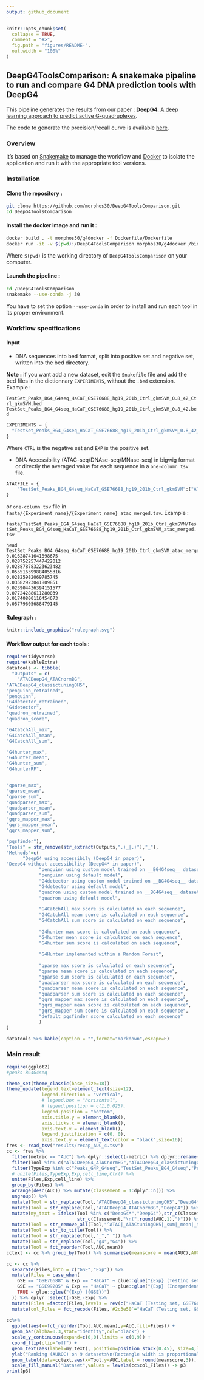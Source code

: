 ```yaml
---
output: github_document
---
```


<!-- README.md is generated from README.Rmd. Please edit that file -->

```r
knitr::opts_chunk$set(
  collapse = TRUE,
  comment = "#>",
  fig.path = "figures/README-",
  out.width = "100%"
)
```

## DeepG4ToolsComparison: A snakemake pipeline to run and compare G4 DNA prediction tools with DeepG4

This pipeline generates the results from our paper : [__DeepG4__: A deep learning approach to predict active G-quadruplexes](https://www.biorxiv.org/content/early/2020/07/23/2020.07.22.215699).

The code to generate the precision/recall curve is available [here](prediction_genome).

### Overview


It's based on [Snakemake](https://snakemake.readthedocs.io/en/stable/) to manage the workflow and [Docker](https://www.docker.com/) to isolate the application and run it with the appropriate tool versions.


### Installation

#### Clone the repository :

```bash
git clone https://github.com/morphos30/DeepG4ToolsComparison.git
cd DeepG4ToolsComparison
```
#### Install the docker image and run it :

```bash
docker build . -t morphos30/g4docker -f Dockerfile/Dockerfile
docker run -it -v $(pwd):/DeepG4ToolsComparison morphos30/g4docker /bin/bash
```

Where `$(pwd)` is the working directory of `DeepG4ToolsComparison` on your computer.


#### Launch the pipeline :

```bash
cd /DeepG4ToolsComparison
snakemake --use-conda -j 30
```

You have to set the option `--use-conda` in order to install and run each tool in its proper environment.

### Workflow specifications

#### Input

* DNA sequences into bed format, split into positive set and negative set, written into the bed directory.

__Note :__ if you want add a new dataset, edit the `Snakefile` file and add the bed files in the dictionnary `EXPERIMENTS`, without the `.bed` extension. Example :

`TestSet_Peaks_BG4_G4seq_HaCaT_GSE76688_hg19_201b_Ctrl_gkmSVM_0.8_42_Ctrl_gkmSVM.bed`
`TestSet_Peaks_BG4_G4seq_HaCaT_GSE76688_hg19_201b_Ctrl_gkmSVM_0.8_42.bed`

```python
EXPERIMENTS = {
  "TestSet_Peaks_BG4_G4seq_HaCaT_GSE76688_hg19_201b_Ctrl_gkmSVM_0.8_42_Ctrl_gkmSVM":{"CTRL":"TestSet_Peaks_BG4_G4seq_HaCaT_GSE76688_hg19_201b_Ctrl_gkmSVM_0.8_42_Ctrl_gkmSVM","EXP":"TestSet_Peaks_BG4_G4seq_HaCaT_GSE76688_hg19_201b_Ctrl_gkmSVM_0.8_42"}
}
```

Where `CTRL` is the negative set and `EXP` is the positive set.

* DNA Accessibility (ATAC-seq/DNAse-seq/MNase-seq) in bigwig format or directly the averaged value for each sequence in a `one-column tsv` file.

```python
ATACFILE = {
	"TestSet_Peaks_BG4_G4seq_HaCaT_GSE76688_hg19_201b_Ctrl_gkmSVM":["ATAC_entinostat_mean.bw"]
}
```

or `one-column tsv` file in `fasta/{Experiment_name}/{Experiment_name}_atac_merged.tsv`. Example :

`fasta/TestSet_Peaks_BG4_G4seq_HaCaT_GSE76688_hg19_201b_Ctrl_gkmSVM/TestSet_Peaks_BG4_G4seq_HaCaT_GSE76688_hg19_201b_Ctrl_gkmSVM_atac_merged.tsv`

```
head TestSet_Peaks_BG4_G4seq_HaCaT_GSE76688_hg19_201b_Ctrl_gkmSVM_atac_merged.tsv 
0.01628741641898675
0.028752257447422012
0.028878783223623482
0.055516399884055316
0.02825982069785745
0.03582923041809851
0.023904436394151577
0.07724288611280039
0.01740800116454673
0.05779605688479145
```

#### Rulegraph :

```r
knitr::include_graphics("rulegraph.svg")
```

#### Workflow output for each tools :

```r
require(tidyverse)
require(kableExtra)
datatools <- tibble(
  "Outputs" = c(
    "ATACDeepG4_ATACnormBG",
"ATACDeepG4_classictuningOH5",
"penguinn_retrained",
"penguinn",
"G4detector_retrained",
"G4detector",
"quadron_retrained",
"quadron_score",

"G4CatchAll_max",
"G4CatchAll_mean",
"G4CatchAll_sum",

"G4hunter_max",
"G4hunter_mean",
"G4hunter_sum",
"G4hunterRF",


"qparse_max",
"qparse_mean",
"qparse_sum",
"quadparser_max",
"quadparser_mean",
"quadparser_sum",
"gqrs_mapper_max",
"gqrs_mapper_mean",
"gqrs_mapper_sum",

"pqsfinder"),
"Tools" = str_remove(str_extract(Outputs,".+_|.+"),"_"),
"Methods"=c(
      "DeepG4 using accessibily (DeepG4 in paper)",
"DeepG4 without accessibility (DeepG4* in paper)",
            "penguinn using custom model trained on __BG4G4seq__ dataset",
            "penguinn using default model",
            "G4detector using custom model trained on __BG4G4seq__ dataset",
            "G4detector using default model",
            "quadron using custom model trained on __BG4G4seq__ dataset",
            "quadron using default model",
            
            "G4CatchAll max score is calculated on each sequence",
            "G4CatchAll mean score is calculated on each sequence",
            "G4CatchAll sum score is calculated on each sequence",
            
            "G4hunter max score is calculated on each sequence",
            "G4hunter mean score is calculated on each sequence",
            "G4hunter sum score is calculated on each sequence",
            
            "G4Hunter implemented within a Random Forest",
            
            "qparse max score is calculated on each sequence",
            "qparse mean score is calculated on each sequence",
            "qparse sum score is calculated on each sequence",
            "quadparser max score is calculated on each sequence",
            "quadparser mean score is calculated on each sequence",
            "quadparser sum score is calculated on each sequence",
            "gqrs_mapper max score is calculated on each sequence",
            "gqrs_mapper mean score is calculated on each sequence",
            "gqrs_mapper sum score is calculated on each sequence",
            "default pqsfinder score calculated on each sequence"
            )
)

```

```r
datatools %>% kable(caption = "",format="markdown",escape=F) 
```


### Main result

```r
require(ggplot2)
#peaks BG4G4seq

theme_set(theme_classic(base_size=18))
theme_update(legend.text=element_text(size=12),
             legend.direction = "vertical",
             # legend.box = "horizontal",
             # legend.position = c(1,0.025),
             legend.position = "bottom",
             axis.title.y = element_blank(),
             axis.ticks.x = element_blank(),
             axis.text.x = element_blank(),
             legend.justification = c(0, 0),
             axis.text.y = element_text(color = "black",size=16))
fres <- read_tsv("results/recap_AUC_4.tsv")
cc <- fres %>% 
  filter(metric == "AUC") %>% dplyr::select(-metric) %>% dplyr::rename(AUC="value") %>% 
  filter(Tool %in% c("ATACDeepG4_ATACnormBG","ATACDeepG4_classictuningOH5","G4detector_tsv","penguinn","quadron_score")) %>%
  filter(TypeExp %in% c("Peaks_G4P_G4seq","TestSet_Peaks_BG4_G4seq","Peaks_BG4_G4seq","Peaks_qG4","TestSet_Peaks_G4seqpm_BG4")) %>%
  # unite(Files,TypeExp,Exp,cell_line,Ctrl) %>%
  unite(Files,Exp,cell_line) %>%
  group_by(Files) %>%
  arrange(desc(AUC)) %>% mutate(Classement = 1:dplyr::n()) %>%
  ungroup() %>%
  mutate(Tool = str_replace(Tool,"ATACDeepG4_classictuningOH5","DeepG4*")) %>% 
  mutate(Tool = str_replace(Tool,"ATACDeepG4_ATACnormBG","DeepG4")) %>% 
  mutate(my_text = ifelse(Tool %in% c("DeepG4*","DeepG4"),str_c(Classement,"\n(",round(AUC,2),")"),
                          str_c(Classement,"\n(",round(AUC,1),")"))) %>% 
  mutate(Tool = str_remove_all(Tool,"^ATAC|_ATACtuningOH5|_sum|_mean|_tsv|_max|_score")) %>% 
  mutate(Tool = str_to_title(Tool)) %>% 
  mutate(Tool = str_replace(Tool,"_"," ")) %>% 
  mutate(Tool = str_replace(Tool,"g4","G4")) %>% 
  mutate(Tool = fct_reorder(Tool,AUC,mean)) 
cctext <- cc %>% group_by(Tool) %>% summarise(meanscore = mean(AUC),AUC = sum(AUC))

cc <- cc %>% 
  separate(Files,into = c("GSE","Exp")) %>% 
  mutate(Files = case_when(
    GSE == "GSE76688" & Exp == "HaCaT" ~ glue::glue("{Exp} (Testing set, {GSE})"),
    GSE == "GSE99205" & Exp == "HaCaT" ~ glue::glue("{Exp} (Independent experiment, {GSE})"),
    TRUE ~ glue::glue("{Exp} ({GSE})")
  )) %>% dplyr::select(-GSE,-Exp) %>% 
  mutate(Files =factor(Files,levels = rev(c("HaCaT (Testing set, GSE76688)","HaCaT (Independent experiment, GSE99205)","K562 (GSE107690)","HEKnp (GSE76688)","293T (GSE133379)","A549 (GSE133379)","H1975 (GSE133379)","HeLaS3 (GSE133379)")))) %>% 
  mutate(col_Files = fct_recode(Files,`#2c3e50`="HaCaT (Testing set, GSE76688)",`#2980b9`="HaCaT (Independent experiment, GSE99205)",`#8e44ad`="K562 (GSE107690)",`#27ae60`="HEKnp (GSE76688)",`#c0392b`="293T (GSE133379)",`#d35400`="A549 (GSE133379)",`#16a085`="H1975 (GSE133379)",`#60a3bc`="HeLaS3 (GSE133379)"))
  
cc%>%
  ggplot(aes(x=fct_reorder(Tool,AUC,mean),y=AUC,fill=Files)) +
  geom_bar(alpha=0.3,stat="identity",col="black") +
  scale_y_continuous(expand=c(0,0),limits = c(0,9)) +
  coord_flip(clip="off") +
  geom_text(aes(label=my_text), position=position_stack(0.45), size=4,lineheight = .8) +
  ylab("Ranking (AUROC) on 9 datasets\n(Rectangle width is proportional to AUROC)") + xlab("Tools") +
  geom_label(data=cctext,aes(x=Tool,y=AUC,label = round(meanscore,3)),fill="white",position = position_dodge(width = 1),hjust = -0.1,size=5) +
  scale_fill_manual("Dataset",values = levels(cc$col_Files)) -> p3
print(p3)


```
